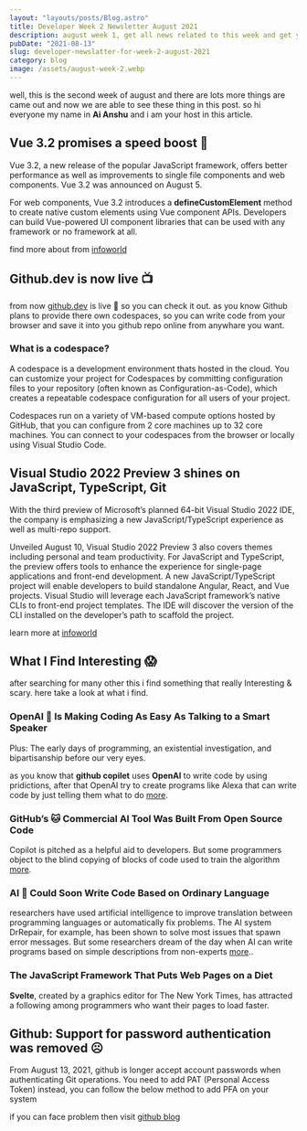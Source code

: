 ```yaml
---
layout: "layouts/posts/Blog.astro"
title: Developer Week 2 Newsletter August 2021
description: august week 1, get all news related to this week and get you knowladge a boost
pubDate: "2021-08-13"
slug: developer-newslatter-for-week-2-august-2021
category: blog
image: /assets/august-week-2.webp
---
```



well, this is the second week of august and there are lots more things are came out and now we are able to see these thing in this post. so hi everyone my name in **Ai Anshu** and i am your host in this article.

## Vue 3.2 promises a speed boost 🚀

Vue 3.2, a new release of the popular JavaScript framework, offers better performance as well as improvements to single file components and web components. Vue 3.2 was announced on August 5.

For web components, Vue 3.2 introduces a **defineCustomElement** method to create native custom elements using Vue component APIs. Developers can build Vue-powered UI component libraries that can be used with any framework or no framework at all.

find more about from [infoworld](https://www.infoworld.com/article/3629089/vue-32-promises-speed-boost.html)

## Github.dev is now live 📺

from now [github.dev](https://github.dev) is live 🚀 so you can check it out. as you know Github plans to provide there own codespaces, so you can write code from your browser and save it into you github repo online from anywhare you want.

<Ad />

### What is a codespace?

A codespace is a development environment thats hosted in the cloud. You can customize your project for Codespaces by committing configuration files to your repository (often known as Configuration-as-Code), which creates a repeatable codespace configuration for all users of your project.

Codespaces run on a variety of VM-based compute options hosted by GitHub, that you can configure from 2 core machines up to 32 core machines. You can connect to your codespaces from the browser or locally using Visual Studio Code.

## Visual Studio 2022 Preview 3 shines on JavaScript, TypeScript, Git

With the third preview of Microsoft’s planned 64-bit Visual Studio 2022 IDE, the company is emphasizing a new JavaScript/TypeScript experience as well as multi-repo support.

Unveiled August 10, Visual Studio 2022 Preview 3 also covers themes including personal and team productivity. For JavaScript and TypeScript, the preview offers tools to enhance the experience for single-page applications and front-end development. A new JavaScript/TypeScript project will enable developers to build standalone Angular, React, and Vue projects. Visual Studio will leverage each JavaScript framework’s native CLIs to front-end project templates. The IDE will discover the version of the CLI installed on the developer’s path to scaffold the project.

learn more at [infoworld](https://www.infoworld.com/article/3629393/visual-studio-2022-preview-3-shines-on-javascript-typescript-github.html#tk.rss_javascript)

## What I Find Interesting 😱

after searching for many other this i find something that really Interesting & scary. here take a look at what i find.

### OpenAI 🤖 Is Making Coding As Easy As Talking to a Smart Speaker

Plus: The early days of programming, an existential investigation, and bipartisanship before our very eyes.

as you know that **github copilet** uses **OpenAI** to write code by using pridictions, after that OpenAI try to create programs like Alexa that can write code by just telling them what to do [more](https://www.wired.com/story/plaintext-open-ai-codex/).

### GitHub’s 🐱 Commercial AI Tool Was Built From Open Source Code

Copilot is pitched as a helpful aid to developers. But some programmers object to the blind copying of blocks of code used to train the algorithm [more](https://www.wired.com/story/github-commercial-ai-tool-built-open-source-code/).

<Ad />

### AI 🤖 Could Soon Write Code Based on Ordinary Language

researchers have used artificial intelligence to improve translation between programming languages or automatically fix problems. The AI system DrRepair, for example, has been shown to solve most issues that spawn error messages. But some researchers dream of the day when AI can write programs based on simple descriptions from non-experts [more](https://www.wired.com/story/ai-write-code-ordinary-language/)..

### The JavaScript Framework That Puts Web Pages on a Diet

**Svelte**, created by a graphics editor for The New York Times, has attracted a following among programmers
who want their pages to load faster.

## Github: Support for password authentication was removed ☹️

From August 13, 2021, github is longer accept account passwords when authenticating Git operations. You need to add PAT (Personal Access Token) instead, you can follow the below method to add PFA on your system

if you can face problem then visit [github blog](https://github.blog/2020-12-15-token-authentication-requirements-for-git-operations/)
